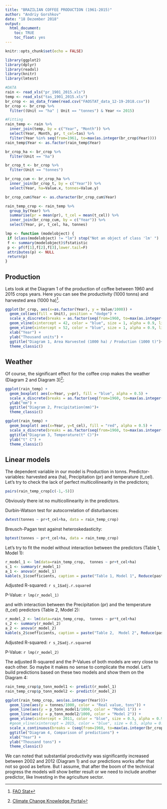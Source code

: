 ```yaml
---
title: "BRAZILIAN COFFEE PRODUCTION (1961-2015)"
author: "Andriy Gorshkov"
date: "18 Dezember 2018"
output: 
  html_document:
    toc: TRUE
    toc_float: yes
---
```


```r
knitr::opts_chunk$set(echo = FALSE)

library(ggplot2)
library(dplyr)
library(readxl)
library(knitr)
library(lmtest)

#DATA
rain <- read_xls("pr_1901_2015.xls")
temp <- read_xls("tas_1901_2015.xls")
br_crop <- as_data_frame(read.csv("FAOSTAT_data_12-19-2018.csv"))
br_crop <- br_crop %>% 
  filter((Unit == "ha" | Unit == "tonnes") & Year <= 2015)

#Fitting
rain_temp <- rain %>% 
  inner_join(temp, by = c("Year", "Month")) %>% 
  select(Year, Month, pr, t_cel=tas) %>% 
  filter(Year %in% seq(from=1961, to=max(as.integer(br_crop$Year))))
rain_temp$Year <- as.factor(rain_temp$Year)

br_crop_ha <- br_crop %>% 
  filter(Unit == "ha") 

br_crop_t <- br_crop %>% 
  filter(Unit == "tonnes") 

br_crop_cum <- br_crop_ha %>% 
  inner_join(br_crop_t, by = c("Year")) %>% 
  select(Year, ha=Value.x, tonnes=Value.y)

br_crop_cum$Year <- as.character(br_crop_cum$Year)

rain_temp_crop <- rain_temp %>% 
  group_by(Year) %>% 
  summarise(pr = mean(pr), t_cel = mean(t_cel)) %>% 
  inner_join(br_crop_cum, by = c("Year")) %>% 
  select(Year, pr, t_cel, ha, tonnes)

lmp <- function (modelobject) {
 if (class(modelobject) != "lm") stop("Not an object of class 'lm' ")
 f <- summary(modelobject)$fstatistic
 p <- pf(f[1],f[2],f[3],lower.tail=F)
 attributes(p) <- NULL
 return(p)
}

```

## Production
Lets look at the Diagram 1 of the production of coffee between 1960 and 2015 crops years.
Here you can see the productivity (1000 tonns) and harvested area (1000 ha)[^1].

[^1]: [FAO Stat](http://www.fao.org/faostat/en/#data/QC) 

```r
ggplot(br_crop, aes(x=as.factor(Year), y = Value/1000)) +
  geom_col(aes(fill = Unit), position = "dodge") +
  scale_x_discrete(breaks = as.factor(seq(from=1960, to=max(as.integer(br_crop$Year)),by = 5)))+
  geom_vline(xintercept = 42, color = "blue", size = 1, alpha = 0.9, linetype = "longdash") +
  geom_vline(xintercept = 52, color = "blue", size = 1, alpha = 0.9, linetype = "longdash") +
  xlab("Year") +
  ylab("Thousand units") +
  ggtitle("Diagram 1, Area Harvested (1000 ha) / Production (1000 t)")+
  theme_classic()
```

## Weather
Of course, the significant effect for the coffee crop makes the weather (Diagram 2 and Diagram 3)[^2]:

[^2]: [Climate Change Knowledge Portal](http://sdwebx.worldbank.org/climateportal/index.cfm?page=downscaled_data_download&menu=historical) 

```r
ggplot(rain_temp) +
  geom_boxplot( aes(x=Year, y=pr), fill = "blue", alpha = 0.5) +
  scale_x_discrete(breaks = as.factor(seq(from=1960, to=max(as.integer(br_crop$Year)),by = 5))) +
  ylab("mm") +
  ggtitle("Diagram 2, Precipitation(mm)")+
  theme_classic()

ggplot(rain_temp) +
  geom_boxplot( aes(x=Year, y=t_cel), fill = "red", alpha = 0.5) +
  scale_x_discrete(breaks = as.factor(seq(from=1960, to=max(as.integer(br_crop$Year)),by = 5))) +
  ggtitle("Diagram 3, Temperature(t° C)")+
  ylab("t° C") +
  theme_classic()
```

## Linear models

The dependent variable in our model is Production in tonns.
Predictor-variables: harvested area (ha), Precipitation (pr) and temperature (t_cel).
Let's try to check the lack of perfect multicollinearity in the predictors;

```r
pairs(rain_temp_crop[c(-1,-5)])
```

Obviously there ist no multicollinearity in the predictors.

Durbin-Watson test for autocorrelation of disturbances:
```r
dwtest(tonnes ~ pr+t_cel+ha, data = rain_temp_crop)
```

Breusch-Pagan test against heteroskedasticity:
```r
bptest(tonnes ~ pr+t_cel+ha, data = rain_temp_crop)
```



Let's try to fit the model without interaction between the predictors (Table 1,  Model 1):
```r
r_model_1 <- lm(data=rain_temp_crop,  tonnes ~ pr+t_cel+ha)
s_1 <- summary(r_model_1)
a_1 <- anova(r_model_1)
kable(s_1$coefficients, caption = paste("Table 1, Model 1", Reduce(paste, deparse(s_1$terms))))
```

Adjusted R-squared: `r s_1$adj.r.squared`

P-Value: `r lmp(r_model_1)`

and with interaction between the Precipitation (pr) and the temperature (t_cel) predictors (Table 2,  Model 2):
```r
r_model_2 <- lm(data=rain_temp_crop,  tonnes ~ pr*t_cel+ha)
s_2 <- summary(r_model_2)
a_2 <- anova(r_model_2)
kable(s_2$coefficients, caption = paste("Table 2,  Model 2", Reduce(paste, deparse(s_2$terms))))
```

Adjusted R-squared: `r s_2$adj.r.squared`

P-Value: `r lmp(r_model_2)`

The adjusted R-squared and the P-Values of both models are very close to each other. So maybe it makes no sense to complicate the model.
Let's build predictions based on these two models and show them on the Diagram 4: 

```r
rain_temp_crop$p_tonn_model1 <- predict(r_model_1)
rain_temp_crop$p_tonn_model2 <- predict(r_model_2)

ggplot(rain_temp_crop, aes(as.integer(Year)))+
  geom_line(aes(y = tonnes/1000, color = "Real value, tons")) +
  geom_line(aes(y = p_tonn_model1/1000, color = "Model 1")) +
  geom_line(aes(y = p_tonn_model2/1000, color = "Model 2")) +
  geom_vline(xintercept = 2011, color = "blue", size = 0.5, alpha = 0.9, linetype = "longdash") +
  #geom_vline(xintercept = 2015, color = "blue", size = 0.5, alpha = 0.9, linetype = "longdash") +
  scale_x_continuous(breaks = (seq(from=1960, to=max(as.integer(br_crop$Year)),by = 5)))+
  ggtitle("Diagram 4, Comparison of predictions") +
  xlab("Year") +
  ylab("Thousand tons") +  
  theme_classic()
```

We can noted that substantial productivity was significantly increased between 2002 and 2012 (Diagram 1) and our predictions works after that not so good as before. But I assume, that after the boom of the technical progress the models will show better result or we need to include another predictor, like Investing in the agriculture sector. 

